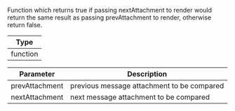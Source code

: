 Function which returns true if passing nextAttachment to render would return the same result as passing prevAttachment to render, otherwise return false.

| Type     |
| -------- |
| function |

| Parameter      | Description                                |
| -------------- | ------------------------------------------ |
| prevAttachment | previous message attachment to be compared |
| nextAttachment | next message attachment to be compared     |
